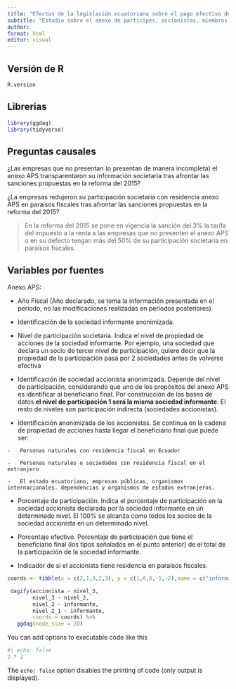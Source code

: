 ```yaml
---
title: "Efectos de la legislación ecuatoriana sobre el pago efectivo del impuesto a la renta"
subtitle: "Estudio sobre el anexo de participes, accionistas, miembros de directorio y administratores (APS) en el periodo 2012 - 2020"
author: 
format: html
editor: visual
---
```


## Versión de R

```r

R.version
```

## Librerias

```r

library(ggdag)
library(tidyverse)

```

## Preguntas causales

¿Las empresas que no presentan (o presentan de manera incompleta) el anexo APS transparentaron su información societaria tras afrontar las sanciones propuestas en la reforma del 2015?

¿La empresas redujeron su participación societaria con residencia anexo APS en paraísos fiscales tras afrontar las sanciones propuestas en la reforma del 2015?

> En la reforma del 2015 se pone en vigencia la sanción del 3% la tarifa del impuesto a la renta a las empresas que no presenten el anexo APS o en su defecto tengan más del 50% de su participación societaria en paraísos fiscales.

## Variables por fuentes

Anexo APS:

-   Año Fiscal (Año declarado, se toma la información presentada en el periodo, no las modificaciones realizadas en periodos posteriores)

-   Identificación de la sociedad informante anonimizada.

-   Nivel de participación societaria. Indica el nivel de propiedad de acciones de la sociedad informante. Por ejemplo, una sociedad que declara un socio de tercer nivel de participación, quiere decir que la propiedad de la participación pasa por 2 sociedades antes de volverse efectiva

-   Identificación de sociedad accionista anonimizada. Depende del nivel de participación, considerando que uno de los propósitos del anexo APS es identificar al beneficiario final. Por construcción de las bases de datos **el nivel de participación 1 será la misma sociedad informante**. El resto de niveles son participación indirecta (sociedades accionistas).

-    Identificación anonimizada de los accionistas. Se continua en la cadena de propiedad de acciones hasta llegar el beneficiario final que puede ser:

    -   Personas naturales con residencia fiscal en Ecuador

    -   Personas naturales o sociedades con residencia fiscal en el extranjero

    -   El estado ecuatoriano, empresas públicas, organismos internacionales. dependencias y organismos de estados extranjeros.

-   Porcentaje de participación. Indica el porcentaje de participación en la sociedad accionista declarada por la sociedad informante en un determinado nivel. El 100% se alcanza como todos los socios de la sociedad accionista en un determinado nivel.

-   Porcentaje efectivo. Porcentaje de participación que tiene el beneficiario final (los tipos señalados en el punto anterior) de el total de la participación de la sociedad informante.

-    Indicador de si el accionista tiene residencia en paraísos fiscales.

```r

coords <- tibble(x = c(2,1,3,2,3), y = c(1,0,0,-1,-2),name = c("informante","nivel_2","nivel_2_1","nivel_3","accionista"))

 dagify(accionista ~ nivel_3,
        nivel_3 ~ nivel_2,
        nivel_2 ~ informante,
        nivel_2_1 ~ informante,
        coords = coords) %>% 
   ggdag(node_size = 20)

```

You can add options to executable code like this

```r
#| echo: false
2 * 2
```

The `echo: false` option disables the printing of code (only output is displayed).
